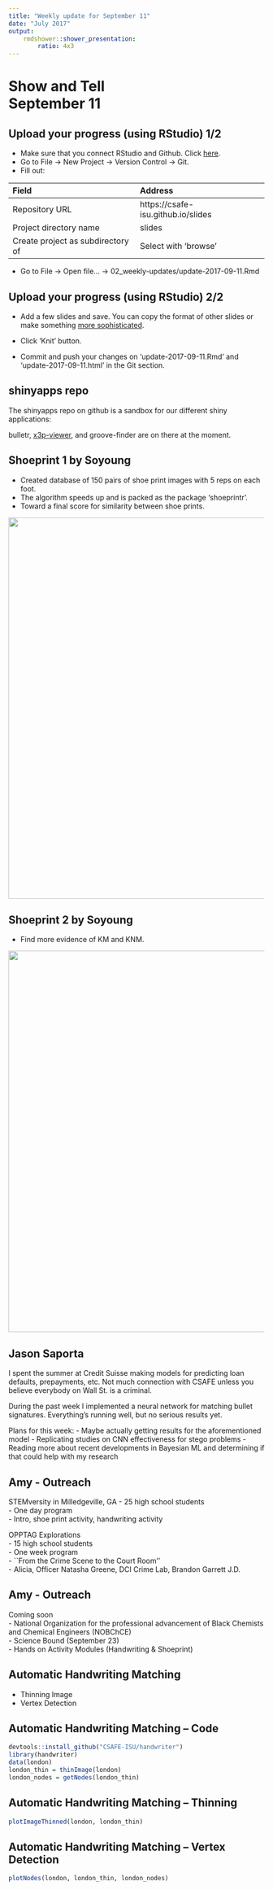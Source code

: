 ```yaml
---
title: "Weekly update for September 11"
date: "July 2017"
output: 
    rmdshower::shower_presentation:
        ratio: 4x3
---
```


# Show and Tell <br> September 11

## Upload your progress (using RStudio) 1/2

- Make sure that you connect RStudio and Github. Click [here](http://happygitwithr.com/rstudio-git-github.html).
- Go to File -> New Project -> Version Control -> Git.
- Fill out:
    
| Field          | Address | 
| :--            | :-- | 
| Repository URL | https://csafe-isu.github.io/slides |
| Project directory name | slides |
| Create project as subdirectory of | Select with 'browse' |

- Go to File -> Open file... -> 02_weekly-updates/update-2017-09-11.Rmd

## Upload your progress (using RStudio) 2/2


- Add a few slides and save. You can copy the format of other slides or make something [more sophisticated](http://rmarkdown.rstudio.com/ioslides_presentation_format.html).

- Click 'Knit' button.

- Commit and push your changes on 'update-2017-09-11.Rmd' and 'update-2017-09-11.html' in the Git section.

## shinyapps repo

The shinyapps repo on github is a sandbox for our different shiny applications:

bulletr, [x3p-viewer](https://x3p-viewer.shinyapps.io/x3p-viewer/), and groove-finder are on there at the moment.

## Shoeprint 1 by Soyoung
- Created database of 150 pairs of shoe print images with 5 reps on each foot. 
- The algorithm speeds up and is packed as the package 'shoeprintr'.
- Toward a final score for similarity between shoe prints. 

<img src="images/plan1_3circles.png" width=750>

## Shoeprint 2 by Soyoung
- Find more evidence of KM and KNM.

<img src="images/plan2_center_circle.png" width=750>

## Jason Saporta

I spent the summer at Credit Suisse making models for predicting loan defaults, prepayments, etc. Not much connection with CSAFE unless you believe everybody on Wall St. is a criminal.

During the past week I implemented a neural network for matching bullet signatures. Everything's running well, but no serious results yet.

Plans for this week:
- Maybe actually getting results for the aforementioned model
- Replicating studies on CNN effectiveness for stego problems
- Reading more about recent developments in Bayesian ML and determining if that could help with my research


## Amy - Outreach

STEMversity in Milledgeville, GA
- 25 high school students  
- One day program  
- Intro, shoe print activity, handwriting activity  

OPPTAG Explorations  
- 15 high school students  
- One week program  
- ``From the Crime Scene to the Court Room''  
- Alicia, Officer Natasha Greene, DCI Crime Lab, Brandon Garrett J.D.

## Amy - Outreach

Coming soon  
- National Organization for the professional advancement of Black Chemists and Chemical Engineers (NOBChCE)  
- Science Bound (September 23)  
- Hands on Activity Modules (Handwriting \& Shoeprint)  

## Automatic Handwriting Matching
- Thinning Image  
- Vertex Detection

## Automatic Handwriting Matching -- Code
```r
devtools::install_github("CSAFE-ISU/handwriter")
library(handwriter)
data(london)
london_thin = thinImage(london)
london_nodes = getNodes(london_thin)
```

## Automatic Handwriting Matching -- Thinning
```r
plotImageThinned(london, london_thin)
```

## Automatic Handwriting Matching -- Vertex Detection
```r
plotNodes(london, london_thin, london_nodes)
```
